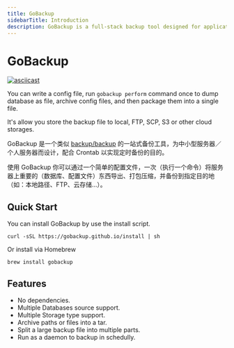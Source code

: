 ```yaml
---
title: GoBackup
sidebarTitle: Introduction
description: GoBackup is a full-stack backup tool designed for application servers, to backup your databases, and files to cloud storages (Local disk, FTP, SCP, S3, GCS, Aliyun OSS ...).
---
```


# GoBackup

[![asciicast](https://asciinema.org/a/543564.svg)](https://asciinema.org/a/543564)

You can write a config file, run `gobackup perform` command once to dump database as file, archive config files, and then package them into a single file.

It's allow you store the backup file to local, FTP, SCP, S3 or other cloud storages.

GoBackup 是一个类似 [backup/backup](https://github.com/backup/backup) 的一站式备份工具，为中小型服务器／个人服务器而设计，配合 Crontab 以实现定时备份的目的。

使用 GoBackup 你可以通过一个简单的配置文件，一次（执行一个命令）将服务器上重要的（数据库、配置文件）东西导出、打包压缩，并备份到指定目的地（如：本地路径、FTP、云存储...）。

## Quick Start

You can install GoBackup by use the install script.

```
curl -sSL https://gobackup.github.io/install | sh
```

Or install via Homebrew

```
brew install gobackup
```

## Features

- No dependencies.
- Multiple Databases source support.
- Multiple Storage type support.
- Archive paths or files into a tar.
- Split a large backup file into multiple parts.
- Run as a daemon to backup in schedully.

